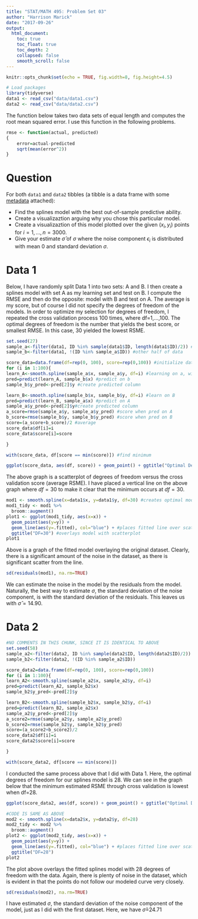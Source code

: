 ```yaml
---
title: "STAT/MATH 495: Problem Set 03"
author: "Harrison Marick"
date: "2017-09-26"
output:
  html_document:
    toc: true
    toc_float: true
    toc_depth: 2
    collapsed: false
    smooth_scroll: false
---
```


```r
knitr::opts_chunk$set(echo = TRUE, fig.width=8, fig.height=4.5)

# Load packages
library(tidyverse)
data1 <- read_csv("data/data1.csv")
data2 <- read_csv("data/data2.csv")
```



The function below takes two data sets of equal length and computes the root mean squared error. I use this function in the following problems. 

```r
rmse <- function(actual, predicted)
{
    error=actual-predicted
    sqrt(mean(error^2))
}
```


# Question

For both `data1` and `data2` tibbles (a tibble is a data frame with some
[metadata](https://blog.rstudio.com/2016/03/24/tibble-1-0-0#tibbles-vs-data-frames) attached):

* Find the splines model with the best out-of-sample predictive ability.
* Create a visualizaztion arguing why you chose this particular model.
* Create a visualizaztion of this model plotted over the given $(x_i, y_i)$ points for $i=1,\ldots,n=3000$.
* Give your estimate $\widehat{\sigma}$ of $\sigma$ where the noise component $\epsilon_i$ is distributed with mean 0 and standard deviation $\sigma$.


# Data 1

Below, I have randomly split Data 1 into two sets: A and B. I then create a splines model with set A as my learning set and test on B. I compute the RMSE and then do the opposite: model with B and test on A. The average is my score, but of course I did not specify the degrees of freedom of the models. In order to optimize my selection for degrees of freedom, I repeated the cross validation process 100 times, where df=1,...,100. The optimal degrees of freedom is the number that yields the best score, or smallest RMSE. In this case, 30 yielded the lowest RSME. 

```r
set.seed(27)
sample_a<-filter(data1, ID %in% sample(data1$ID, length(data1$ID)/2)) #samples half of the data
sample_b<-filter(data1, !(ID %in% sample_a$ID)) #other half of data

score_data=data.frame(df=rep(0, 100), score=rep(0,100)) #initialize data structure to store DF and score for each model.
for (i in 1:100){
learn_A<-smooth.spline(sample_a$x, sample_a$y, df=i) #learning on a, with df=i
pred=predict(learn_A, sample_b$x) #predict on b
sample_b$y_pred<-pred[2]$y #create predicted column

learn_B<-smooth.spline(sample_b$x, sample_b$y, df=i) #learn on B
pred=predict(learn_B, sample_a$x) #predict on A
sample_a$y_pred<-pred[2]$y#create predicted column
a_score=rmse(sample_a$y, sample_a$y_pred) #score when pred on A
b_score=rmse(sample_b$y, sample_b$y_pred) #score when pred on B
score=(a_score+b_score)/2 #average
score_data$df[i]=i 
score_data$score[i]=score

}

with(score_data, df[score == min(score)]) #find minimum

ggplot(score_data, aes(df, score)) + geom_point() + ggtitle("Optimal Degrees of Freedom for Data 1")+geom_vline(xintercept=30) + ylab("RSME") #plot for justification

```

The above graph is a scatterplot of degrees of freedom versus the cross validation score (average RSME). I have placed a vertical line on the above graph where $df=30$ to make it clear that the minimum occurs at $df=30$. 


```r
mod1 <- smooth.spline(x=data1$x, y=data1$y, df=30) #creates optimal model
mod1_tidy <- mod1 %>% 
  broom::augment() 
plot1 <- ggplot(mod1_tidy, aes(x=x)) +  
  geom_point(aes(y=y)) + 
  geom_line(aes(y=.fitted), col="blue") + #places fitted line over scatterplot
  ggtitle("DF=30") #overlays model with scatterplot
plot1
```
Above is a graph of the fitted model overlaying the original dataset. Clearly, there is a significant amount of the noise in the dataset, as there is significant scatter from the line. 

```r
sd(residuals(mod1), na.rm=TRUE)
```

We can estimate the noise in the model by the residuals from the model. Naturally, the best way to estimate $\sigma$, the standard deviation of the noise component, is with the standard deviation of the residuals. This leaves us with $\widehat{\sigma}=14.90$.



# Data 2

```r
#NO COMMENTS IN THIS CHUNK, SINCE IT IS IDENTICAL TO ABOVE
set.seed(58)
sample_a2<-filter(data2, ID %in% sample(data2$ID, length(data2$ID)/2))
sample_b2<-filter(data2, !(ID %in% sample_a2$ID))

score_data2=data.frame(df=rep(0, 100), score=rep(0,100)) 
for (i in 1:100){
learn_A2<-smooth.spline(sample_a2$x, sample_a2$y, df=i)
pred=predict(learn_A2, sample_b2$x)
sample_b2$y_pred<-pred[2]$y 

learn_B2<-smooth.spline(sample_b2$x, sample_b2$y, df=i)
pred=predict(learn_B2, sample_a2$x)
sample_a2$y_pred<-pred[2]$y 
a_score2=rmse(sample_a2$y, sample_a2$y_pred)
b_score2=rmse(sample_b2$y, sample_b2$y_pred)
score=(a_score2+b_score2)/2
score_data2$df[i]=i
score_data2$score[i]=score

}

with(score_data2, df[score == min(score)])

```
I conducted the same process above that I did with Data 1. Here, the optimal degrees of freedom for our splines model is 28. We can see in the graph below that the minimum estimated RSME through cross validation is lowest when df=28. 


```r
ggplot(score_data2, aes(df, score)) + geom_point() + ggtitle("Optimal Degrees of Freedom for Data 2")+geom_vline(xintercept=28) + ylab("RSME") #plot of DF vs RSME for justification
```


```r
#CODE IS SAME AS ABOVE
mod2 <- smooth.spline(x=data2$x, y=data2$y, df=28)
mod2_tidy <- mod2 %>% 
  broom::augment() 
plot2 <- ggplot(mod2_tidy, aes(x=x)) +  
  geom_point(aes(y=y)) + 
  geom_line(aes(y=.fitted), col="blue") + #places fitted line over scatterplot
  ggtitle("DF=28")
plot2
```

The plot above overlays the fitted splines model with 28 degrees of freedom with the data. Again, there is plenty of noise in the dataset, which is evident in that the points do not follow our modeled curve very closely. 

```r
sd(residuals(mod2), na.rm=TRUE)
```

I have estimated $\sigma$, the standard deviation of the noise component of the model, just as I did with the first dataset. Here, we have $\widehat{\sigma}$=24.71